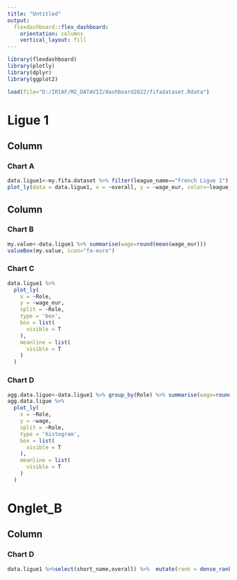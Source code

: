 ---
title: "Untitled"
output: 
  flexdashboard::flex_dashboard:
    orientation: columns
    vertical_layout: fill
---

```{r setup, include=FALSE}
library(flexdashboard)
library(plotly)
library(dplyr)
library(ggplot2)

load(file="D:/IRIAF/M2_DATAVIZ/dashboard2022/fifadataset.Rdata")
```

Ligue 1
=======================================================================

Column {data-width=800}
-----------------------------------------------------------------------

### Chart A

```{r}
data.ligue1<-my.fifa.dataset %>% filter(league_name=="French Ligue 1")
plot_ly(data = data.ligue1, x = ~overall, y = ~wage_eur, color=~league_name, text = ~paste("Player: ", short_name))
```

Column {data-width=200}
-----------------------------------------------------------------------

### Chart B

```{r}
my.value<-data.ligue1 %>% summarise(wage=round(mean(wage_eur)))
valueBox(my.value, icon="fa-euro")
```

### Chart C

```{r}
data.ligue1 %>%
  plot_ly(
    x = ~Role,
    y = ~wage_eur,
    split = ~Role,
    type = 'box',
    box = list(
      visible = T
    ),
    meanline = list(
      visible = T
    )
  ) 
```


### Chart D

```{r}
agg.data.ligue<-data.ligue1 %>% group_by(Role) %>% summarise(wage=round(mean(wage_eur)))
agg.data.ligue %>%
  plot_ly(
    x = ~Role,
    y = ~wage,
    split = ~Role,
    type = 'histogram',
    box = list(
      visible = T
    ),
    meanline = list(
      visible = T
    )
  ) 
```

Onglet_B
=======================================================================


Column {data-width=100}
-----------------------------------------------------------------------

### Chart D

```{r}
data.ligue1 %>%select(short_name,overall) %>%  mutate(rank = dense_rank(desc(overall))) %>% filter(rank<=5)
```
